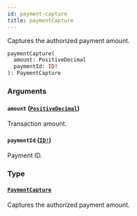 ```yaml
---
id: payment-capture
title: paymentCapture
---
```


Captures the authorized payment amount.

```graphql
paymentCapture(
  amount: PositiveDecimal
  paymentId: ID!
): PaymentCapture

```

### Arguments

#### `amount` ([`PositiveDecimal`](/developer/api-reference/scalars/positive-decimal.mdx))

Transaction amount.

#### `paymentId` ([`ID!`](/developer/api-reference/scalars/id.mdx))

Payment ID.

### Type

#### [`PaymentCapture`](/developer/api-reference/objects/payment-capture.mdx)

Captures the authorized payment amount.
